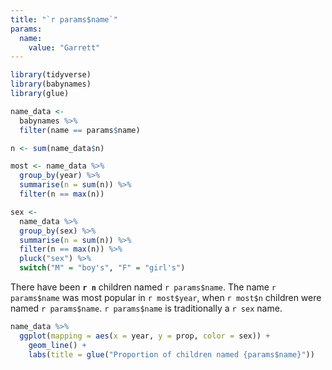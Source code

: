 ```yaml
---
title: "`r params$name`"
params: 
  name:
    value: "Garrett"
---
```


```r
library(tidyverse)
library(babynames)
library(glue)

name_data <- 
  babynames %>% 
  filter(name == params$name)

n <- sum(name_data$n)

most <- name_data %>% 
  group_by(year) %>% 
  summarise(n = sum(n)) %>% 
  filter(n == max(n))

sex <-
  name_data %>% 
  group_by(sex) %>% 
  summarise(n = sum(n)) %>% 
  filter(n == max(n)) %>% 
  pluck("sex") %>% 
  switch("M" = "boy's", "F" = "girl's")
```

There have been **`r n`** children named `r params$name`. The name `r params$name` was most popular in `r most$year`, when `r most$n` children were named `r params$name`. `r params$name` is traditionally a `r sex` name.

```r
name_data %>% 
  ggplot(mapping = aes(x = year, y = prop, color = sex)) +
    geom_line() +
    labs(title = glue("Proportion of children named {params$name}"))
```


